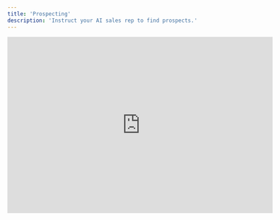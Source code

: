 ```yaml
---
title: 'Prospecting'
description: 'Instruct your AI sales rep to find prospects.'
---
```


<iframe width="600" height="400" src="https://www.youtube.com/embed/tC-uPQ9yn0s" title="YouTube video player" frameborder="0" allow="accelerometer; autoplay; clipboard-write; encrypted-media; gyroscope; picture-in-picture" allowfullscreen />


## AI Prospecting

<img
  style={{ borderRadius: '0.5rem' }}
  src="https://cdn.playmakerdev.com/images/docs/select-lead-source-ai.jpg"
/>


### Company + Lead Criteria

Search for companies based on fixed criteria, like industries, location, and size.

Use the `+ Fields` button to add new lead search criteria.

As you modify these parameters, check the estimated company count to make sure your criteria is not too specific to yield results.

<img
  style={{ borderRadius: '0.5rem' }}
  src="https://cdn.playmakerdev.com/images/docs/company-criteria.jpg"
/>


### Qualifiers

Qualifiers are true or false statements that Playmaker will answer about your prospect company by searching the web.

Example Use Cases:
- "This company sells to businesses" 
- "This company has a careers page on their website"

<img
  style={{ borderRadius: '0.5rem' }}
  src="https://cdn.playmakerdev.com/images/docs/qualifiers.jpg"
/>


### Target Persona

Target personas help your AI rep narrow down your leads to ensure they're a fit specific for your product.

Example Use Cases:
- Filter leads to just those who would have purchasing power for my product.
- Filter leads to just those who might be direct users of my product.

<img
  style={{ borderRadius: '0.5rem' }}
  src="https://cdn.playmakerdev.com/images/docs/personas.jpg"
/>

---

## Import Leads

<img
  style={{ borderRadius: '0.5rem' }}
  src="https://cdn.playmakerdev.com/images/docs/select-lead-source-import-leads.jpg"
/>

Import existing email addresses to enroll in this Play.

Once imported, Playmaker will qualify the lead by researching more information on the company and validating the email address.

Successfully qualified imported leads will move forward in the Play, and unqualified imported leads will be marked 'skipped'.


---

## Import Companies

<img
  style={{ borderRadius: '0.5rem' }}
  src="https://cdn.playmakerdev.com/images/docs/select-lead-source-import-companies.jpg"
/>

Import companies for this Play to search for contacts within.

Once imported, Playmaker will research more information on this company, then search for contacts using the Lead Criteria provided.



## Next Steps:

<CardGroup cols={2}>
  <Card
    title="Outreach"
    icon="pen"
    href="/plays/outreach"
  >
    Customize how your AI sales rep writes email sequences.
  </Card>
  <Card
    title="Enable a Play"
    icon="toggle-on"
    href="/launch/start"
  >
    Start finding leads and sending outreach.
  </Card>
</CardGroup>
